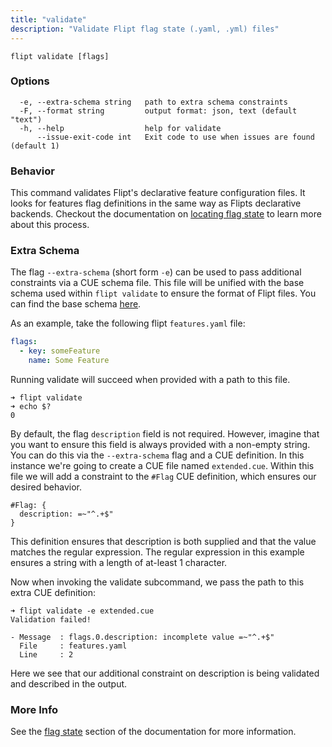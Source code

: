 ```yaml
---
title: "validate"
description: "Validate Flipt flag state (.yaml, .yml) files"
---
```


```
flipt validate [flags]
```

### Options

```
  -e, --extra-schema string   path to extra schema constraints
  -F, --format string         output format: json, text (default "text")
  -h, --help                  help for validate
      --issue-exit-code int   Exit code to use when issues are found (default 1)
```

### Behavior

This command validates Flipt's declarative feature configuration files.
It looks for features flag definitions in the same way as Flipts declarative backends.
Checkout the documentation on [locating flag state](/configuration/storage#locating-flag-state) to learn more about this process.

### Extra Schema

The flag `--extra-schema` (short form `-e`) can be used to pass additional constraints via a CUE schema file.
This file will be unified with the base schema used within `flipt validate` to ensure the format of Flipt files.
You can find the base schema [here](https://github.com/flipt-io/flipt/blob/main/internal/cue/flipt.cue).

As an example, take the following flipt `features.yaml` file:

```yaml
flags:
  - key: someFeature
    name: Some Feature
```

Running validate will succeed when provided with a path to this file.

```console
➜ flipt validate
➜ echo $?
0
```

By default, the flag `description` field is not required. However, imagine that you want to ensure this field is always provided with a non-empty string. You can do this via the `--extra-schema` flag and a CUE definition.
In this instance we're going to create a CUE file named `extended.cue`.
Within this file we will add a constraint to the `#Flag` CUE definition, which ensures our desired behavior.

```cue
#Flag: {
  description: =~"^.+$"
}
```

This definition ensures that description is both supplied and that the value matches the regular expression.
The regular expression in this example ensures a string with a length of at-least 1 character.

Now when invoking the validate subcommand, we pass the path to this extra CUE definition:

```console
➜ flipt validate -e extended.cue
Validation failed!

- Message  : flags.0.description: incomplete value =~"^.+$"
  File     : features.yaml
  Line     : 2
```

Here we see that our additional constraint on description is being validated and described in the output.

### More Info

See the [flag state](/configuration/storage#flag-state-configuration) section of the documentation for more information.
